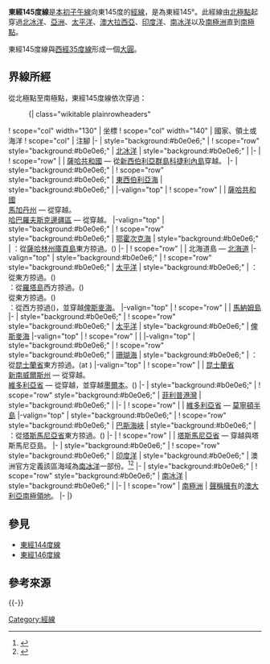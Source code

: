 {{Location map-line|lon=145}}
{{kml}}
'''東經145度線'''是[[本初子午線|本初子午線]]向東145度的[[經線|經線]]，是為東經145°。此經線由[[北極點|北極點]]起穿過[[北冰洋|北冰洋]]、[[亞洲|亞洲]]、[[太平洋|太平洋]]、[[澳大拉西亞|澳大拉西亞]]、[[印度洋|印度洋]]、[[南冰洋|南冰洋]]以及[[南極洲|南極洲]]直到[[南極點|南極點]]。

東經145度線與[[西經35度線|西經35度線]]形成一個[[大圓|大圓]]。

==界線所經==
從北極點至南極點，東經145度線依次穿過：

:{| class="wikitable plainrowheaders"
! scope="col" width="130" | 坐標
! scope="col" width="140" | 國家、領土或海洋
! scope="col" | 注腳
|-
| style="background:#b0e0e6;" | {{Coord|90|0|N|145|0|E|type:waterbody|name=Arctic Ocean}}
! scope="row" style="background:#b0e0e6;" | [[北冰洋|北冰洋]]
| style="background:#b0e0e6;" |
|-
| {{Coord|75|37|N|145|0|E|type:country|name=Russia}}
! scope="row" | {{RUS}}
| [[薩哈共和國|薩哈共和國]] — 從[[新西伯利亞群島|新西伯利亞群島]][[科捷利內島|科捷利內島]]穿越。
|-
| style="background:#b0e0e6;" | {{Coord|75|27|N|145|0|E|type:waterbody|name=East Siberian Sea}}
! scope="row" style="background:#b0e0e6;" | [[東西伯利亞海|東西伯利亞海]]
| style="background:#b0e0e6;" |
|-valign="top"
| {{Coord|72|35|N|145|0|E|type:country|name=Russia}}
! scope="row" | {{RUS}}
| [[薩哈共和國|薩哈共和國]]<br/> [[馬加丹州|馬加丹州]] — 從{{Coord|62|14|N|145|0|E|type:adm1st_region|name=Magadan Oblast}}穿越。<br/> [[哈巴羅夫斯克邊疆區|哈巴羅夫斯克邊疆區]] — 從{{Coord|62|1|N|145|0|E|type:adm1st_region|name=Khabarovsk Krai}}穿越。
|-valign="top"
| style="background:#b0e0e6;" | {{Coord|59|22|N|145|0|E|type:waterbody|name=Sea of Okhotsk}}
! scope="row" style="background:#b0e0e6;" | [[鄂霍次克海|鄂霍次克海]]
| style="background:#b0e0e6;" | {{RUS}}：從[[薩哈林州|薩哈林州]][[庫頁島|庫頁島]]東方掠過。({{Coord|48|39|N|144|45|E|type:isle|name=Sakhalin}})
|-
| {{Coord|44|4|N|145|0|E|type:country|name=Japan}}
! scope="row" | {{JPN}}
| 北海道島 — [[北海道|北海道]]
|-valign="top"
| style="background:#b0e0e6;" | {{Coord|42|59|N|145|0|E|type:waterbody|name=Pacific Ocean}}
! scope="row" style="background:#b0e0e6;" | [[太平洋|太平洋]]
| style="background:#b0e0e6;" | {{MNP}}：從{{le|帕哈羅斯岩|Farallon de Pajaros}}東方掠過。({{Coord|20|32|N|144|54|E|type:isle|name=Farallon de Pajaros}})<br/> {{MNP}}：從[[羅塔島|羅塔島]]西方掠過。({{Coord|14|7|N|145|7|E|type:isle|name=Rota}})<br/> 從{{GUM}}東方掠過。({{Coord|13|35|N|144|57|E|type:isle|name=Guam}})<br/> {{PNG}}：從{{le|赫爾密特群島|Hermit Islands}}西方掠過({{Coord|1|33|S|145|1|E|type:isle|name=Hermit Islands}})，並穿越[[俾斯麥海|俾斯麥海]]。
|-valign="top"
| {{Coord|4|3|S|145|0|E|type:country|name=Papua New Guinea}}
! scope="row" | {{PNG}}
| [[馬納姆島|馬納姆島]]
|-
| style="background:#b0e0e6;" | {{Coord|4|7|S|145|0|E|type:waterbody|name=Pacific Ocean}}
! scope="row" style="background:#b0e0e6;" | [[太平洋|太平洋]]
| style="background:#b0e0e6;" | [[俾斯麥海|俾斯麥海]]
|-valign="top"
| {{Coord|4|19|S|145|0|E|type:country|name=Papua New Guinea}}
! scope="row" | {{PNG}}
|
|-valign="top"
| style="background:#b0e0e6;" | {{Coord|7|49|S|145|0|E|type:waterbody|name=Coral Sea}}
! scope="row" style="background:#b0e0e6;" | [[珊瑚海|珊瑚海]]
| style="background:#b0e0e6;" | {{AUS}}：從[[昆士蘭省|昆士蘭省]]{{le|霍威克岛|Howick Island (Queensland)}}東方掠過。(at {{Coord|14|30|S|144|59|E|type:isle|name=Howick Island}})
|-valign="top"
| {{Coord|14|45|S|145|0|E|type:country|name=Australia}}
! scope="row" | {{AUS}}
| [[昆士蘭省|昆士蘭省]]<br/> [[新南威爾斯州|新南威爾斯州]] — 從{{Coord|29|0|S|145|0|E|type:adm1st|name=New South Wales}}穿越。<br/> [[維多利亞省|維多利亞省]] — 從{{Coord|35|51|S|145|0|E|type:adm1st|name=Victoria}}穿越，並穿越[[墨爾本|墨爾本]]。({{Coord|37|50|S|144|55|E|type:city|name=Melbourne}})
|-
| style="background:#b0e0e6;" | {{Coord|37|57|S|145|0|E|type:waterbody|name=Port Phillip Bay}}
! scope="row" style="background:#b0e0e6;" | [[菲利普港灣|菲利普港灣]]
| style="background:#b0e0e6;" |
|-
| {{Coord|38|16|S|145|0|E|type:country|name=Australia}}
! scope="row" | {{AUS}}
| [[維多利亞省|維多利亞省]] — [[莫寧頓半島|莫寧頓半島]]
|-valign="top"
| style="background:#b0e0e6;" | {{Coord|38|29|S|145|0|E|type:waterbody|name=Bass Strait}}
! scope="row" style="background:#b0e0e6;" | [[巴斯海峽|巴斯海峽]]
| style="background:#b0e0e6;" | {{AUS}}：從[[塔斯馬尼亞省|塔斯馬尼亞省]]{{le|斯里哈莫克島|Three Hummock Island}}東方掠過。({{Coord|40|25|S|144|58|E|type:isle|name=Three Hummock Island}})
|-
| {{Coord|40|41|S|145|0|E|type:country|name=Australia}}
! scope="row" | {{AUS}}
| [[塔斯馬尼亞省|塔斯馬尼亞省]] — 穿越{{le|羅賓斯島 (塔斯馬尼亞)|Robbins Island (Tasmania)|羅賓斯島}}與塔斯馬尼亞島。
|-
| style="background:#b0e0e6;" | {{Coord|41|46|S|145|0|E|type:waterbody|name=Indian Ocean}}
! scope="row" style="background:#b0e0e6;" | [[印度洋|印度洋]]
| style="background:#b0e0e6;" | 澳洲官方定義該區海域為[[南冰洋|南冰洋]]一部份。<ref>{{cite news|url=http://www.theage.com.au/articles/2003/12/21/1071941610556.html|title=Canberra all at sea over position of Southern Ocean|last=Darby|first=Andrew|date=22 December 2003|publisher=The Age|accessdate=13 January 2013|archive-date=2018-12-25|archive-url=https://web.archive.org/web/20181225172821/https://www.theage.com.au/national/canberra-all-at-sea-over-position-of-southern-ocean-20031222-gdwzeb.html|dead-url=no}}</ref><ref>{{cite web|title=Indian Ocean|url=http://www.britannica.com/EBchecked/topic/285876/Indian-Ocean|publisher=Encyclopaedia Britannica|accessdate=13 January 2013|archive-date=2018-12-25|archive-url=https://web.archive.org/web/20181225033356/https://www.britannica.com/place/Indian-Ocean|dead-url=no}}</ref>
|-
| style="background:#b0e0e6;" | {{Coord|60|0|S|145|0|E|type:waterbody|name=Southern Ocean}}
! scope="row" style="background:#b0e0e6;" | [[南冰洋|南冰洋]]
| style="background:#b0e0e6;" |
|-
| {{Coord|67|0|S|145|0|E|type:country|name=Antarctica}}
! scope="row" | [[南極洲|南極洲]]
| {{AUS}}[[南極領地|聲稱擁有]]的[[澳大利亞南極領地|澳大利亞南極領地]]。
|-
|}

==參見==
*[[東經144度線|東經144度線]]
*[[東經146度線|東經146度線]]

==參考來源==
{{reflist}}
{{-}}
{{geographical coordinates|state=collapsed}}

[[Category:經線|Category:經線]]